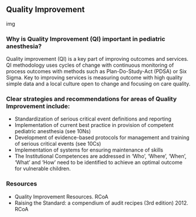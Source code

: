 ## Quality Improvement

img

### Why is Quality Improvement (QI) important in pediatric anesthesia?
Quality improvement (QI) is a key part of improving outcomes and services. QI methodology uses cycles of change with continuous monitoring of process outcomes with methods such as Plan-Do-Study-Act (PDSA) or Six Sigma. Key to improving services is measuring outcome with high quality simple data and a local culture open to change and focusing on care quality.

### Clear strategies and recommendations for areas of Quality Improvement include:

- Standardization of serious critical event definitions and reporting
- Implementation of current best practice in provision of competent pediatric anesthesia (see 10Ns)
- Development of evidence-based protocols for management and training of serious critical events (see 10Cs)
- Implementation of systems for ensuring maintenance of skills
- The Institutional Competences are addressed in 'Who', 'Where', 'When', 'What' and 'How' need to be identified to achieve an optimal outcome for vulnerable children.

### Resources
- Quality Improvement Resources. RCoA
- Raising the Standard: a compendium of audit recipes (3rd edition) 2012. RCoA

